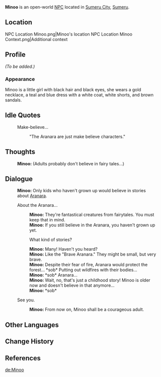 {{Meta
|missing_NPC_profile  = yes
}}
{{Character Infobox
|type             = Open-World NPC
|image            = NPC Minoo.png
|region           = Sumeru
|location         = Sumeru
|affiliation      = 
|title            = 
|ancestry         =
|father           = 
|mother           = 
|spouse           = 
|sibling          = 
|child            = 
|relative         = 
|voiceEN          = [https://www.logannedigma.com/ Loganne Digma]<ref name="LoganneDigma">Twitter: [https://twitter.com/Loganne_Digma/status/1562545042824515589 EN VA Self Announcement] ([https://web.archive.org/web/20221118213109/https://twitter.com/Loganne_Digma/status/1562545042824515589 Archived])</ref>
|voiceCN          = 
|voiceJP          = 
|dialoguereward   = 
}}
'''Minoo''' is an open-world [[NPC]] located in [[Sumeru City]], [[Sumeru]].

==Location==
<gallery>
NPC Location Minoo.png|Minoo's location
NPC Location Minoo Context.png|Additional context
</gallery>

==Profile==
''(To be added.)''

===Appearance===
Minoo is a little girl with black hair and black eyes, she wears a gold necklace, a teal and blue dress with a white coat, white shorts, and brown sandals.
<!--
==Quests and Events==
{{Quests and Events}}
-->
==Idle Quotes==
{{Dialogue Start}}
:{{DIcon|Idle}} Make-believe...
::{{A|VO Minoo 01.ogg}} "The Aranara are just make believe characters."
{{Dialogue End}}

==Thoughts==
{{All Schemes to Know Explanation|name=Minoo}}
{{Dialogue Start}}
:{{A|VO Minoo All Schemes to Know 01.ogg}} '''Minoo:''' (Adults probably don't believe in fairy tales...)
{{Dialogue End}}

==Dialogue==
{{Dialogue Start}}
:'''Minoo:''' Only kids who haven't grown up would believe in stories about [[Aranara]].
:{{DIcon}} About the Aranara...
::'''Minoo:''' They're fantastical creatures from fairytales. You must keep that in mind.
::'''Minoo:''' If you still believe in the Aranara, you haven't grown up yet.
::{{DIcon}} What kind of stories?
::'''Minoo:''' Many! Haven't you heard?
::'''Minoo:''' Like the "Brave Aranara." They might be small, but very brave.
::'''Minoo:''' Despite their fear of fire, Aranara would protect the forest... *sob* Putting out wildfires with their bodies...
::'''Minoo:''' *sob* Aranara...
::'''Minoo:''' Wait, no, that's just a childhood story! Minoo is older now and doesn't believe in that anymore...
::'''Minoo:''' *sob*
:{{DIcon}} See you.
::'''Minoo:''' From now on, Minoo shall be a courageous adult.
{{Dialogue End}}
<!--
==Event Dialogue==
===Event Name===
{{Dialogue Start}}
:'''{{subst:PAGENAME}}:'''
{{Dialogue End}}

==Trivia==
* 
-->

==Other Languages==
{{Other Languages
|default_hidden = 1
|en      = Minoo
|zhs     = 弥诺
|zhs_rm  = Mínuò
|zht     = 彌諾
|zht_rm  = Mínuò
|ja      = ミノ
|ja_rm   = Mino
|ko      = 미누
|es      = Minú
|fr      = Minoo
|ru      = Мину
|th      = Minoo
|vi      = Minoo
|de      = Minoo
|id      = Minoo
|pt      = Minoo
|tr      = Minoo
|it      = Minoo
}}

==Change History==
{{Change History|3.0}}

==References==
{{Reflist}}

[[de:Minoo]]